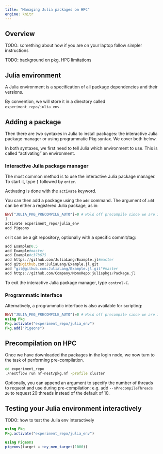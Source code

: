 ```yaml
---
title: "Managing Julia packages on HPC"
engine: knitr
---
```


## Overview 

TODO: something about how if you are on your laptop follow simpler instructions

TODO: background on pkg, HPC limitations


## Julia environment

A Julia environment is a specification of all package 
dependencies and their versions. 

By convention, we will store it in a 
directory called `experiment_repo/julia_env`.


## Adding a package

Then there are two syntaxes in Julia to install packages: the 
interactive Julia package manager or using programmatic Pkg 
syntax. We cover both below. 

In both syntaxes, we first need to tell Julia which environment 
to use. This is called "activating" an environment.


### Interactive Julia package manager

The most common method is to use the interactive Julia package 
manager. To start it, type `]` followed by `enter`. 

Activating is done with the `activate` keyword. 

You can then add a package using the `add` command. The argument of 
`add` can be either a registered Julia package, as in:

```julia
ENV["JULIA_PKG_PRECOMPILE_AUTO"]=0 # Hold off precompile since we are in login node
]
activate experiment_repo/julia_env
add Pigeons
```

or it can be a git repository, optionally with a specific 
commit/tag:

```julia
add Example@0.5
add Example#master
add Example#c37b675
add https://github.com/JuliaLang/Example.jl#master
add git@github.com:JuliaLang/Example.jl.git
add "git@github.com:JuliaLang/Example.jl.git"#master
add https://github.com/Company/MonoRepo:juliapkgs/Package.jl
```

To exit the interactive Julia package manager, type `control-C`.


### Programmatic interface

Alternatively, a programmatic interface is also available 
for scripting:

```julia
ENV["JULIA_PKG_PRECOMPILE_AUTO"]=0 # Hold off precompile since we are in login node
using Pkg 
Pkg.activate("experiment_repo/julia_env")
Pkg.add("Pigeons")
```


## Precompilation on HPC

Once we have downloaded the packages in the login node, 
we now turn to the task of performing pre-compilation. 

```bash
cd experiment_repo 
./nextflow run nf-nest/pkg.nf -profile cluster
```

Optionally, you can append an argument to 
specify the number of threads 
to request and use during pre-compilation: e.g. add `--nPrecompileThreads 20` 
to request 20 threads instead of the default of 10. 

## Testing your Julia environment interactively

TODO: how to test the Julia env interactively


```julia
using Pkg
Pkg.activate("experiment_repo/julia_env")

using Pigeons
pigeons(target = toy_mvn_target(1000))
```


